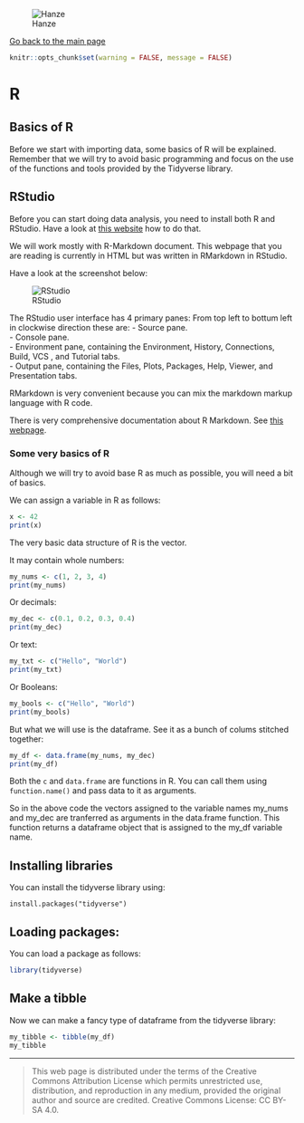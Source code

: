 ![Hanze](../hanze/hanze.png)

[Go back to the main page](../index.html)

```r
knitr::opts_chunk$set(warning = FALSE, message = FALSE) 
```

# R

## Basics of R

Before we start with importing data, some basics of R will be explained. Remember that we will try to avoid basic programming and focus on the use of the functions and tools provided by the Tidyverse library.


## RStudio

Before you can start doing data analysis, you need to install both R and RStudio.
Have a look at [this website](https://rstudio-education.github.io/hopr/starting.html) how to do that.


We will work mostly with R-Markdown document.
This webpage that you are reading is currently in HTML but was written in RMarkdown in RStudio.

Have a look at the screenshot below:

![RStudio](./pics_01_basics/fig01.png)

The RStudio user interface has 4 primary panes:
From top left to bottum left in clockwise direction these are: 
- Source pane.  
- Console pane.  
- Environment pane, containing the Environment, History, Connections, Build, VCS , and Tutorial tabs.  
- Output pane, containing the Files, Plots, Packages, Help, Viewer, and Presentation tabs.  

RMarkdown is very convenient because you can mix the markdown markup language with R code.

There is very comprehensive documentation about R Markdown. See [this webpage](https://rmarkdown.rstudio.com/).


### Some very basics of R

Although we will try to avoid base R as much as possible, you will need a bit of basics.

We can assign a variable in R as follows:

```r

x <- 42
print(x)
```

The very basic data structure of R is the vector.

It may contain whole numbers:

```r

my_nums <- c(1, 2, 3, 4)
print(my_nums)
```

Or decimals:

```r

my_dec <- c(0.1, 0.2, 0.3, 0.4)
print(my_dec)
```

Or text:

```r

my_txt <- c("Hello", "World")
print(my_txt)
```

Or Booleans:

```r

my_bools <- c("Hello", "World")
print(my_bools)
```

But what we will use is the dataframe. See it as a bunch of colums stitched together:

```r

my_df <- data.frame(my_nums, my_dec)
print(my_df)
```

Both the `c` and `data.frame` are functions in R.
You can call them using `function.name()` and pass data to it as arguments.

So in the above code the vectors assigned to the variable names my_nums and my_dec are tranferred as arguments in the data.frame function. This function returns a dataframe object that is assigned to the my_df variable name.


## Installing libraries

You can install the tidyverse library using:

```
install.packages("tidyverse")
```

## Loading packages:

You can load a package as follows:

```r
library(tidyverse)
```


## Make a tibble

Now we can make a fancy type of dataframe from the tidyverse library:


```r
my_tibble <- tibble(my_df)
my_tibble
```

---


>This web page is distributed under the terms of the Creative Commons Attribution License which permits unrestricted use, distribution, and reproduction in any medium, provided the original author and source are credited.
>Creative Commons License: CC BY-SA 4.0.

